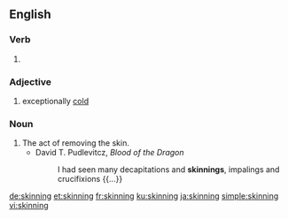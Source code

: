 ==English==

===Verb===
{{head|en|present participle}}

# {{present participle of|skin|lang=en|nocat=1}}

===Adjective===
{{head|en|adjective}}

# {{label|en|Ireland|colloquial|regarding the|_|weather}} exceptionally [[cold]]
{{rfquote|lang=en}}

===Noun===
{{en-noun}}

# The act of removing the skin.
#* David T. Pudlevitcz, ''Blood of the Dragon''
#*: I had seen many decapitations and '''skinnings''', impalings and crucifixions {{...}}

[[de:skinning]]
[[et:skinning]]
[[fr:skinning]]
[[ku:skinning]]
[[ja:skinning]]
[[simple:skinning]]
[[vi:skinning]]